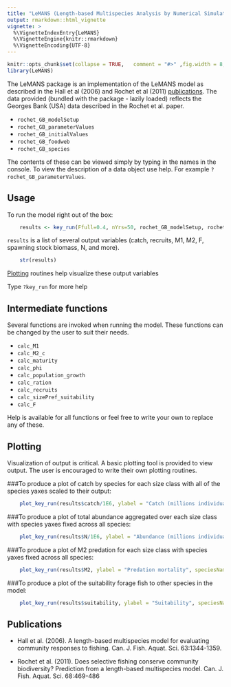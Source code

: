 ```yaml
---
title: "LeMANS (Length-based Multispecies Analysis by Numerical Simulation)"
output: rmarkdown::html_vignette
vignette: >
  %\VignetteIndexEntry{LeMANS}
  %\VignetteEngine{knitr::rmarkdown}
  %\VignetteEncoding{UTF-8}
---
```


```r
knitr::opts_chunk$set(collapse = TRUE,   comment = "#>" ,fig.width = 8, fig.height = 8,fig.align="center")
library(LeMANS)
```


The LeMANS package is an implementation of the LeMANS model as described in the Hall et al (2006) and Rochet et al (2011) [publications](#pubs). The data provided (bundled with the package - lazily loaded) reflects the Georges Bank (USA) data described in the Rochet et al. paper.

* `rochet_GB_modelSetup`
* `rochet_GB_parameterValues`
* `rochet_GB_initialValues`
* `rochet_GB_foodweb`
* `rochet_GB_species`


The contents of these can be viewed simply by typing in the names in the console. To view the description of a data object use help. For example `?rochet_GB_parameterValues`.

## Usage

To run the model right out of the box:
```r
    results <- key_run(Ffull=0.4, nYrs=50, rochet_GB_modelSetup, rochet_GB_parameterValues, rochet_GB_initialValues, rochet_GB_foodweb, rochet_GB_species)

```


`results` is a list of several output variables (catch, recruits, M1, M2, F, spawning stock biomass, N, and more).

```r
    str(results)
```

[Plotting](#plotting) routines help visualize these output variables

Type `?key_run` for more help 

## Intermediate functions

Several functions are invoked when running the model. These functions can be changed by the user to suit their needs.

* `calc_M1`
* `calc_M2_c`
* `calc_maturity`
* `calc_phi`
* `calc_population_growth`
* `calc_ration`
* `calc_recruits`
* `calc_sizePref_suitability`
* `calc_F`

Help is available for all functions or feel free to write your own to replace any of these.

## Plotting {#plotting}

Visualization of output is critical. A basic plotting tool is provided to view output. The user is encouraged to write their own plotting routines.

###To produce a plot of catch by species for each size class with all of the species yaxes scaled to their output:
```r
    plot_key_run(results$catch/1E6, ylabel = "Catch (millions individuals)", speciesNames=rochet_GB_species, scales="free")

```


###To produce a plot of total abundance aggregated over each size class with species yaxes fixed across all species:
```r
    plot_key_run(results$N/1E6, ylabel = "Abundance (millions individuals)", is.aggregated=T, speciesNames=rochet_GB_species, scales="free")

```


###To produce a plot of M2 predation for each size class with species yaxes fixed across all species:
```r
    plot_key_run(results$M2, ylabel = "Predation mortality", speciesNames=rochet_GB_species, scales="fixed")

```

###To produce a plot of the suitability forage fish to other species in the model:
```r
    plot_key_run(results$suitability, ylabel = "Suitability", speciesNames = rochet_GB_species, scales="free",speciesSuitability = "Forage fish",predOrPrey = "prey")

```


## Publications {#pubs}

* Hall et al. (2006). A length-based multispecies model for evaluating community responses to fishing. Can. J. Fish. Aquat. Sci. 63:1344-1359.

 * Rochet et al. (2011). Does selective fishing conserve community biodiversity? Prediction from a length-based multispecies model. Can. J. Fish. Aquat. Sci. 68:469-486


